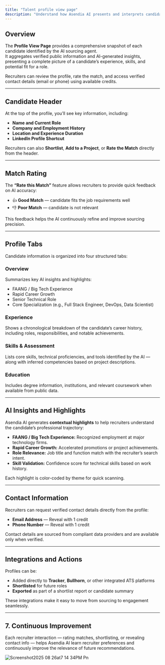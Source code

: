 ```yaml
---
title: "Talent profile view page"
description: "Understand how Asendia AI presents and interprets candidate profiles to help recruiters make informed decisions faster."
---
```


## **Overview**

The **Profile View Page** provides a comprehensive snapshot of each candidate identified by the AI sourcing agent.\
It aggregates verified public information and AI-generated insights, presenting a complete picture of a candidate’s experience, skills, and potential fit for a role.

Recruiters can review the profile, rate the match, and access verified contact details (email or phone) using available credits.

---

## **Candidate Header**

At the top of the profile, you’ll see key information, including:

- **Name and Current Role**
- **Company and Employment History**
- **Location and Experience Duration**
- **LinkedIn Profile Shortcut**

Recruiters can also **Shortlist**, **Add to a Project**, or **Rate the Match** directly from the header.

---

## **Match Rating**

The **“Rate this Match”** feature allows recruiters to provide quick feedback on AI accuracy:

- 👍 **Good Match** — candidate fits the job requirements well
- 👎 **Poor Match** — candidate is not relevant

This feedback helps the AI continuously refine and improve sourcing precision.

---

## **Profile Tabs**

Candidate information is organized into four structured tabs:

### **Overview**

Summarizes key AI insights and highlights:

- FAANG / Big Tech Experience
- Rapid Career Growth
- Senior Technical Role
- Core Specialization (e.g., Full Stack Engineer, DevOps, Data Scientist)

### **Experience**

Shows a chronological breakdown of the candidate’s career history, including roles, responsibilities, and notable achievements.

### **Skills & Assessment**

Lists core skills, technical proficiencies, and tools identified by the AI — along with inferred competencies based on project descriptions.

### **Education**

Includes degree information, institutions, and relevant coursework when available from public data.

---

## **AI Insights and Highlights**

Asendia AI generates **contextual highlights** to help recruiters understand the candidate’s professional trajectory:

- **FAANG / Big Tech Experience:** Recognized employment at major technology firms.
- **Rapid Career Growth:** Accelerated promotions or project achievements.
- **Role Relevance:** Job title and function match with the recruiter’s search intent.
- **Skill Validation:** Confidence score for technical skills based on work history.

Each highlight is color-coded by theme for quick scanning.

---

## **Contact Information**

Recruiters can request verified contact details directly from the profile:

- **Email Address** — Reveal with 1 credit
- **Phone Number** — Reveal with 1 credit

Contact details are sourced from compliant data providers and are available only when verified.

---

## **Integrations and Actions**

Profiles can be:

- Added directly to **Tracker**, **Bullhorn**, or other integrated ATS platforms
- **Shortlisted** for future roles
- **Exported** as part of a shortlist report or candidate summary

These integrations make it easy to move from sourcing to engagement seamlessly.

---

## **7. Continuous Improvement**

Each recruiter interaction — rating matches, shortlisting, or revealing contact info — helps Asendia AI learn recruiter preferences and continuously improve the relevance of future recommendations.

![Screenshot2025 08 26at7 14 34PM Pn](/images/Screenshot2025-08-26at7.14.34PM.png)